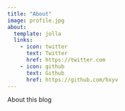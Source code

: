 ```yaml
---
title: "About"
image: profile.jpg
about:
  template: jolla
  links:
    - icon: twitter
      text: Twitter
      href: https://twitter.com
    - icon: github
      text: Github
      href: https://github.com/hxyv
---
```


About this blog
